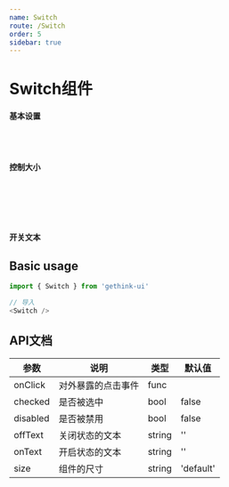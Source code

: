 ```yaml
---
name: Switch
route: /Switch
order: 5
sidebar: true
---
```



# Switch组件

#### 基本设置
<Playground>
    <Switch /> <br /><br />
    <Switch checked />
</Playground>

#### 控制大小
<Playground>
    <Switch size="small" /> <br /><br />
    <Switch /> <br /><br />
    <Switch size="large" />
</Playground>

#### 开关文本
<Playground>
    <Switch onText="开" offText="关" />
</Playground>

## Basic usage

``` js
import { Switch } from 'gethink-ui'

// 导入
<Switch />
```

## API文档
|  参数  |  说明  |  类型  |  默认值  |
|  ---   |  ---  |  ---  |  ---  |
|  onClick  |  对外暴露的点击事件  |  func  |  |
|  checked  |  是否被选中  |  bool  |  false  |
|  disabled  |  是否被禁用  |  bool  |  false  |
|  offText  |  关闭状态的文本  |  string  |  ''  |
|  onText  |  开启状态的文本  |  string  |  ''  |
|  size  |  组件的尺寸  |  string  |  'default'  |
